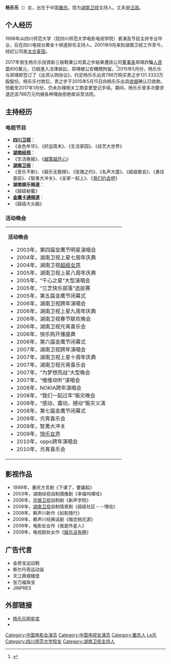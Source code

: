 {{Veil|time=2015-09-12T10:58:53+00:00}}
{{藝人
| 姓名 =杨乐乐
| 類型 =女艺人
| 圖片 = 
| 圖片簡介 =
| 圖片尺寸 =
| 子女 =1
| 出生日期 = {{birth_date_and_age|1978|6|23}}
| 出生地點 = {{CHN}}[[重庆市|重庆市]]
| 國籍 = {{PRC}}
| 籍贯 = [[重庆|重庆]]
| 配偶 = [[汪涵|汪涵]]
| 民族 = [[汉族|汉族]]
| 語言 = [[漢語|漢語]]
| 教育程度 = [[四川师范大学|四川师范大学]]影视艺术表演本科 
| 職業 = [[主持人|主持人]]、[[演員|演員]]
| 經紀公司 =[[太合麦田|太合麦田]]
| 活跃年代 =1999年-
}}
'''杨乐乐'''（{{bd|1978年|6月23日|catIdx=Y杨}}）女，出生于中国[[重庆市|重庆]]。现为[[湖南卫视|湖南卫视]]主持人。丈夫是[[汪涵|汪涵]]。

==个人经历==
1998年从四川师范大学（现四川师范大学电影电视学院）表演及节目主持专业毕业，后在四川电视台黄金十频道担任主持人。2001年9月来到湖南卫视工作至今。经纪公司是[[太合麦田|太合麦田]]。

2017年發生杨乐乐投資新三板鞋業公司貴之步結果遭該公司[[董事長|董事長]]郑靖詐騙[[人民幣|人民幣]]800萬元，已經進入法律訴訟，郑靖被公安機關拘留。<ref>{{Cite web|title=汪涵夫妇疑被骗近800万元 杨乐乐将闺蜜告上法庭|url=https://ent.sina.cn/star/tv/2017-09-20/detail-ifykywuc7822693.d.html|accessdate=2020-06-15|date=2017-09-20|last=sina_mobile|work=ent.sina.cn|archive-date=2020-06-15|archive-url=https://web.archive.org/web/20200615085857/https://ent.sina.cn/star/tv/2017-09-20/detail-ifykywuc7822693.d.html|dead-url=no}}</ref>2015年5月份，杨乐乐与郑靖即签订了《出资认购协议》，约定杨乐乐出资788万购买贵之步131.3333万股股份。杨乐乐付款后，贵之步于2015年5月15日向杨乐乐出具[[收据|收据]]确认已收款。但截至2017年1月份，仍未办理相关工商变更登记手续。期间，杨乐乐曾多次要求退还该788万元均被各种理由拒绝故诉至法院。

==主持经历 ==
===电视节目===
*'''[[四川卫视|四川卫视]]'''：
*《金色年华》、《好运周末》、《生活家园》、《综艺大世界》
*'''[[湖南经视|湖南经视]]'''：
*《生活晚报》、《[[越策越开心|越策越开心]]》
*'''[[湖南卫视|湖南卫视]]'''：
*《音乐不断》、《娱乐无极限》、《玫瑰之约》、《名声大震》、《超级歌会》、《勇往直前》、《智勇大冲关》、《全家一起上》、《[[我们约会吧|我们约会吧]]》
*'''湖南娱乐频道'''：
*《超级秘蜜》
*'''[[金鹰卡通频道|金鹰卡通频道]]'''：
*《超级大头脑》

=== 活动晚会===
{|class="wikitable"
|- style="background:#ffffff; color:#000000" align=center
|style="width:350px"|'''活动晚会'''
{{hideh|列表}}
*2003年，第四届金鹰节明星演唱会
*2004年，湖南卫视上星七周年庆典
*2004年，湖南卫视[[超级女声|超级女声]]
*2005年，湖南卫视上星八周年庆典
*2005年，“千心之星”大型演唱会
*2005年，“兰芝快乐部落”选拔赛
*2005年，第五届金鹰节闭幕式
*2006年，湖南卫视跨年演唱会
*2006年，湖南卫视上星九周年庆典
*2006年，湖南卫视春节联欢晚会
*2006年，湖南卫视元宵喜乐会
*2006年，快乐购开播盛典
*2006年，第六届金鹰节闭幕式
*2007年，湖南卫视跨年演唱会
*2007年，湖南卫视上星十周年庆典
*2007年，湖南卫视元宵喜乐会
*2007年，“为梦想而战”大型晚会
*2007年，“维维动听”演唱会
*2008年，NOKIA跨年演唱会
*2008年，“我们一起过年”赈灾晚会
*2008年，“感动，震动，撼动”赈灾义演
*2008年，第七届金鹰节闭幕式
*2009年，元宵喜乐会
*2009年，智勇大冲关
*2009年，[[快乐女声|快乐女声]]
*2010年，oppo跨年演唱会
*2010年，元宵喜乐会
{{hidef}}
|}

== 影视作品 ==
*1999年，重庆方言剧《下课了，要雄起》
*2003年，湖南经视自制偶像剧《幸福呜哩哇》
*2006年，[[华娱卫视|华娱卫视]]自制剧《新声学院》
*2006年，[[湖南卫视|湖南卫视]]自制情景剧《超级社区－－嘿哈》
*2008年，赖声川新作《如影随行》
*2009年，赖声川经典话剧《暗恋桃花源》
*2009年，电影处女作《我是外星人》
*2009年，电视剧处女作《[[娱乐没有圈_(电视剧)|娱乐没有圈]]》

==广告代言==
*金奇宝运动鞋
*斯尔丹奇运动装
*天江鼎城楼盘
*张万福珠宝
*JINPRES

==外部链接==
*[https://web.archive.org/web/20100306020451/http://data.ent.163.com/star/product/00000RId.html 杨乐乐明星库]
* {{Sinaweibo|1672330664}}

{{DEFAULTSORT:Yang杨}}
[[Category:中国电影女演员|Category:中国电影女演员]]
[[Category:中国电视女演员|Category:中国电视女演员]]
[[Category:重庆人|Category:重庆人]]
[[Category:杨姓|Le乐]]
[[Category:四川师范大学校友|Category:四川师范大学校友]]
[[Category:湖南卫视主持人|Category:湖南卫视主持人]]